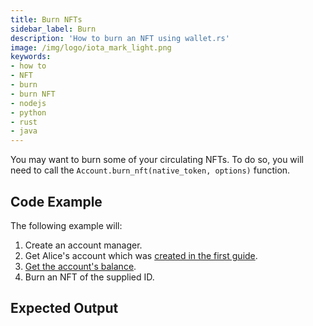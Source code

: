 ```yaml
---
title: Burn NFTs
sidebar_label: Burn
description: 'How to burn an NFT using wallet.rs'
image: /img/logo/iota_mark_light.png
keywords:
- how to
- NFT
- burn
- burn NFT
- nodejs
- python
- rust
- java
---
```



You may want to burn some of your circulating NFTs. To do so, you will need to call the
`Account.burn_nft(native_token, options)` function.

## Code Example

<ReplaceNFTId/>

The following example will:

1. Create an account manager.
2. Get Alice's account which was [created in the first guide](../accounts_and_addresses/01_create_a_wallet_account.mdx).
3. [Get the account's balance](../accounts_and_addresses/04_check_balance.mdx).
4. Burn an NFT of the supplied ID.

<Tabs groupId="language">
    <TabItem value="rust" label="Rust">
        <RustCode/>
    </TabItem>
    <TabItem value="nodejs" label="Nodejs">
        <NodejsCode/>
    </TabItem>
    <TabItem value="python" label="Python">
        <PythonCode/>
    </TabItem>
    <TabItem value="java" label="Java">
        <JavaCode/>
    </TabItem>
</Tabs>

## Expected Output

<Tabs groupId="language">
    <TabItem value="rust" label="Rust">
        <RustOutput/>
    </TabItem>
    <TabItem value="nodejs" label="Nodejs">
        <NodejsOutput/>
    </TabItem>
    <TabItem value="python" label="Python">
        <PythonOutput/>
    </TabItem>
    <TabItem value="java" label="Java">
        <JavaOutput/>
    </TabItem>
</Tabs>

